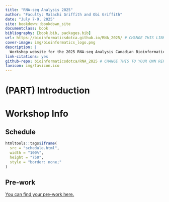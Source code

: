 ```yaml
--- 
title: "RNA-seq Analysis 2025"
author: "Faculty: Malachi Griffith and Obi Griffith"
date: "July 7-9, 2025"
site: bookdown::bookdown_site
documentclass: book
bibliography: [book.bib, packages.bib]
url: https://bioinformaticsdotca.github.io/RNA_2025/ # CHANGE THIS LINK TO YOUR LANDING PAGE LINK
cover-image: img/bioinformatics_logo.png
description: |
  Workshop website for the 2025 RNA-seq Analysis Canadian Bioinformatics Workshop
link-citations: yes
github-repo: bioinformaticsdotca/RNA_2025 # CHANGE THIS TO YOUR OWN REPO
favicon: img/favicon.ico
---
```


# (PART) Introduction {-}

# Workshop Info

<!--## Class Photo

After workshop concludes, YOUR EMBED CODE HERE-->

## Schedule

```r
htmltools::tags$iframe(
  src = "schedule.html",
  width = "100%",
  height = "750",
  style = "border: none;"
)
``` 
## Pre-work

[You can find your pre-work here.](https://docs.google.com/forms/d/e/1FAIpQLSfiHztWIonpGIAVOmfhpFQfpGBBVzYGGmEbh1a4X05WPYJojg/viewform?usp=sf_link)

